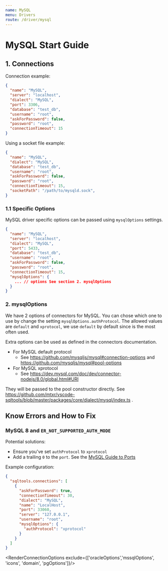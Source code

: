 ```yaml
---
name: MySQL
menu: Drivers
route: /driver/mysql
---
```


# MySQL Start Guide

## 1. Connections

Connection example:
```json
{
  "name": "MySQL",
  "server": "localhost",
  "dialect": "MySQL",
  "port": 3306,
  "database": "test_db",
  "username": "root",
  "askForPassword": false,
  "password": "root",
  "connectionTimeout": 15
}
```

Using a socket file example:
```json
{
  "name": "MySQL",
  "dialect": "MySQL",
  "database": "test_db",
  "username": "root",
  "askForPassword": false,
  "password": "root",
  "connectionTimeout": 15,
  "socketPath": "/path/to/mysqld.sock",
}
```


### 1.1 Specific Options

MySQL driver specific options can be passed using `mysqlOptions` settings.

```json
{
  "name": "MySQL",
  "server": "localhost",
  "dialect": "MySQL",
  "port": 5433,
  "database": "test_db",
  "username": "root",
  "askForPassword": false,
  "password": "root",
  "connectionTimeout": 15,
  "mysqlOptions": {
    ... // options See section 2. mysqlOptions
  }
}
```


### 2. mysqlOptions

We have 2 options of connectors for MySQL. You can chose which one to use by change the setting `mysqlOptions.authProtocol`. The allowed values are `default` and `xprotocol`, we use `default` by default since is the most often used.

Extra options can be used as defined in the connectors documentation.

* For MySQL default protocol
  * See https://github.com/mysqljs/mysql#connection-options and https://github.com/mysqljs/mysql#pool-options
* For MySQL xprotocol
  * See https://dev.mysql.com/doc/dev/connector-nodejs/8.0/global.html#URI

They will be passed to the pool constructor directly. See https://github.com/mtxr/vscode-sqltools/blob/master/packages/core/dialect/mysql/index.ts .

## Know Errors and How to Fix

### MySQL 8 and `ER_NOT_SUPPORTED_AUTH_MODE`

Potential solutions:

* Ensure you've set `authProtocol` to `xprotocol`
* Add a trailing `0` to the `port`. See the [MySQL Guide to Ports](https://mysqlserverteam.com/mysql-guide-to-ports/)

Example configuration:

```json
{
  "sqltools.connections": [
    {
      "askForPassword": true,
      "connectionTimeout": 30,
      "dialect": "MySQL",
      "name": "LocalHost",
      "port": 33060,
      "server": "127.0.0.1",
      "username": "root",
      "mysqlOptions": {
        "authProtocol": "xprotocol"
      }
    }
  ]
}
```

<RenderConnectionOptions exclude={['oracleOptions','mssqlOptions', 'icons', 'domain', 'pgOptions']}/>